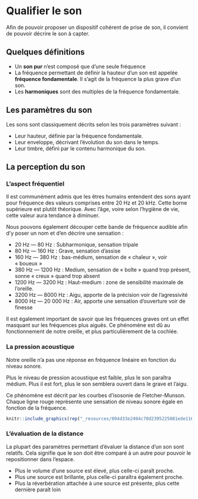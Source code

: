# Qualifier le son

Afin de pouvoir proposer un dispositif cohérent de prise de son, il convient de pouvoir décrire le son à capter.

## Quelques définitions

+ Un **son pur** n’est composé que d’une seule fréquence
+ La fréquence permettant de définir la hauteur d’un son est appelée **fréquence fondamentale**. Il s’agit de la fréquence la plus grave d’un son.
+ Les **harmoniques** sont des multiples de la fréquence fondamentale.

## Les paramètres du son

Les sons sont classiquement décrits selon les trois paramètres suivant :

+ Leur hauteur, définie par la fréquence fondamentale.
+ Leur enveloppe, décrivant l’évolution du son dans le temps.
+ Leur timbre, défini par le contenu harmonique du son.

<!-- <iframe src="_resources\dsp\osc\osc.html">
</iframe>

<object data=_resources\dsp\osc\osc.html width="600" height="400"> <embed src=_resources\dsp\osc\osc.html width="600" height="400"> </embed> Error: Embedded data could not be displayed. </object> -->
<!-- 
<script src = "_resources\dsp\osc\osc.js"></script>  -->

## La perception du son

### L’aspect fréquentiel

Il est communément admis que les êtres humains entendent des sons ayant pour fréquence des valeurs comprises entre 20 Hz et 20 kHz. Cette borne supérieure est plutôt théorique. Avec l’âge, voire selon l’hygiène de vie, cette valeur aura tendance à diminuer.

Nous pouvons également découper cette bande de fréquence audible afin d’y poser un nom et d’en décrire une sensation :

 + 20 Hz — 80 Hz : Subharmonique, sensation tripale
 + 80 Hz — 160 Hz : Grave, sensation d’assise
 + 160 Hz — 380 Hz : bas-médium, sensation de « chaleur », voir « boueux »
 + 380 Hz — 1200 Hz : Medium, sensation de « boîte » quand trop présent, sonne « creux » quand trop absent
 + 1200 Hz — 3200 Hz : Haut-medium : zone de sensibilité maximale de l’oreille.
 + 3200 Hz — 8000 Hz : Aigu, apporte de la précision voir de l’agressivité
 + 8000 Hz — 20 000 Hz : Air, apporte une sensation d’ouverture voir de finesse

Il est également important de savoir que les fréquences graves ont un effet masquant sur les fréquences plus aiguës. Ce phénomène est dû au fonctionnement de notre oreille, et plus particulièrement de la cochlée.

### La pression acoustique

Notre oreille n’a pas une réponse en fréquence linéaire en fonction du niveau sonore.

Plus le niveau de pression acoustique est faible, plus le son paraîtra médium. Plus il est fort, plus le son semblera ouvert dans le grave et l’aigu.

Ce phénomène est décrit par les courbes d’isosonie de Fletcher-Munson. Chaque ligne rouge représente une sensation de niveau sonore égale en fonction de la fréquence.

```r
knitr::include_graphics(rep("_resources/094d33e2494c70d2395225081ede1162.png"))
```

### L'évaluation de la distance

La plupart des paramètres permettant d'évaluer la distance d'un son sont relatifs. Cela signifie que le son doit être comparé à un autre pour pouvoir le repositionner dans l'espace.

+ Plus le volume d'une source est élevé, plus celle-ci paraît proche.
+ Plus une source est brillante, plus celle-ci paraîtra également proche.
+ Plus la réverbération attachée à une source est présente, plus cette dernière paraît loin
